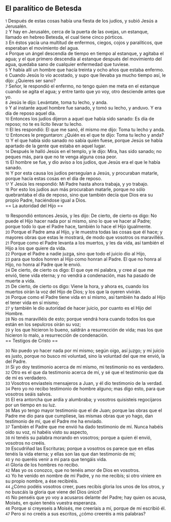 == El paralítico de Betesda ==

{{anchor|1}} <small>1</small> Después de estas cosas había una fiesta de los judíos, y subió Jesús a Jerusalén.<br>
{{anchor|2}} <small>2</small> Y hay en Jerusalén, cerca de la puerta de las ovejas, un estanque, llamado en hebreo Betesda, el cual tiene cinco pórticos.<br>
{{anchor|3}} <small>3</small> En éstos yacía una multitud de enfermos, ciegos, cojos y paralíticos, que esperaban el movimiento del agua.<br>
{{anchor|4}} <small>4</small> Porque un ángel descendía de tiempo en tiempo al estanque, y agitaba el agua; y el que primero descendía al estanque después del movimiento del agua, quedaba sano de cualquier enfermedad que tuviese.<br>
{{anchor|5}} <small>5</small> Y había allí un hombre que hacía treinta y ocho años que estaba enfermo.<br>
{{anchor|6}} <small>6</small> Cuando Jesús lo vio acostado, y supo que llevaba ya mucho tiempo así, le dijo: ¿Quieres ser sano?<br>
{{anchor|7}} <small>7</small> Señor, le respondió el enfermo, no tengo quien me meta en el estanque cuando se agita el agua; y entre tanto que yo voy, otro desciende antes que yo.<br>
{{anchor|8}} <small>8</small> Jesús le dijo: Levántate, toma tu lecho, y anda.<br>
{{anchor|9}} <small>9</small> Y al instante aquel hombre fue sanado, y tomó su lecho, y anduvo. Y era día de reposo aquel día.<br>
{{anchor|10}} <small>10</small> Entonces los judíos dijeron a aquel que había sido sanado: Es día de reposo; no te es lícito llevar tu lecho.<br>
{{anchor|11}} <small>11</small> El les respondió: El que me sanó, él mismo me dijo: Toma tu lecho y anda.<br>
{{anchor|12}} <small>12</small> Entonces le preguntaron: ¿Quién es el que te dijo: Toma tu lecho y anda?<br>
{{anchor|13}} <small>13</small> Y el que había sido sanado no sabía quién fuese, porque Jesús se había apartado de la gente que estaba en aquel lugar.<br>
{{anchor|14}} <small>14</small> Después le halló Jesús en el templo, y le dijo: Mira, has sido sanado; no peques más, para que no te venga alguna cosa peor.<br>
{{anchor|15}} <small>15</small> El hombre se fue, y dio aviso a los judíos, que Jesús era el que le había sanado.<br>
{{anchor|16}} <small>16</small> Y por esta causa los judíos perseguían a Jesús, y procuraban matarle, porque hacía estas cosas en el día de reposo.<br>
{{anchor|17}} <small>17</small> Y Jesús les respondió: Mi Padre hasta ahora trabaja, y yo trabajo.<br>
{{anchor|18}} <small>18</small> Por esto los judíos aun más procuraban matarle, porque no sólo quebrantaba el día de reposo, sino que también decía que Dios era su propio Padre, haciéndose igual a Dios.<br>
== La autoridad del Hijo ==

{{anchor|19}} <small>19</small> Respondió entonces Jesús, y les dijo: De cierto, de cierto os digo: No puede el Hijo hacer nada por sí mismo, sino lo que ve hacer al Padre; porque todo lo que el Padre hace, también lo hace el Hijo igualmente.<br>
{{anchor|20}} <small>20</small> Porque el Padre ama al Hijo, y le muestra todas las cosas que él hace; y mayores obras que estas le mostrará, de modo que vosotros os maravilléis.<br>
{{anchor|21}} <small>21</small> Porque como el Padre levanta a los muertos, y les da vida, así también el Hijo a los que quiere da vida.<br>
{{anchor|22}} <small>22</small> Porque el Padre a nadie juzga, sino que todo el juicio dio al Hijo,<br>
{{anchor|23}} <small>23</small> para que todos honren al Hijo como honran al Padre. El que no honra al Hijo, no honra al Padre que le envió.<br>
{{anchor|24}} <small>24</small> De cierto, de cierto os digo: El que oye mi palabra, y cree al que me envió, tiene vida eterna; y no vendrá a condenación, mas ha pasado de muerte a vida.<br>
{{anchor|25}} <small>25</small> De cierto, de cierto os digo: Viene la hora, y ahora es, cuando los muertos oirán la voz del Hijo de Dios; y los que la oyeren vivirán.<br>
{{anchor|26}} <small>26</small> Porque como el Padre tiene vida en sí mismo, así también ha dado al Hijo el tener vida en sí mismo;<br>
{{anchor|27}} <small>27</small> y también le dio autoridad de hacer juicio, por cuanto es el Hijo del Hombre.<br>
{{anchor|28}} <small>28</small> No os maravilléis de esto; porque vendrá hora cuando todos los que están en los sepulcros oirán su voz;<br>
{{anchor|29}} <small>29</small> y los que hicieron lo bueno, saldrán a resurrección de vida; mas los que hicieron lo malo, a resurrección de condenación.<br>
== Testigos de Cristo ==

{{anchor|30}} <small>30</small> No puedo yo hacer nada por mí mismo; según oigo, así juzgo; y mi juicio es justo, porque no busco mi voluntad, sino la voluntad del que me envió, la del Padre.<br>
{{anchor|31}} <small>31</small> Si yo doy testimonio acerca de mí mismo, mi testimonio no es verdadero.<br>
{{anchor|32}} <small>32</small> Otro es el que da testimonio acerca de mí, y sé que el testimonio que da de mí es verdadero.<br>
{{anchor|33}} <small>33</small> Vosotros enviasteis mensajeros a Juan, y él dio testimonio de la verdad.<br>
{{anchor|34}} <small>34</small> Pero yo no recibo testimonio de hombre alguno; mas digo esto, para que vosotros seáis salvos.<br>
{{anchor|35}} <small>35</small> El era antorcha que ardía y alumbraba; y vosotros quisisteis regocijaros por un tiempo en su luz.<br>
{{anchor|36}} <small>36</small> Mas yo tengo mayor testimonio que el de Juan; porque las obras que el Padre me dio para que cumpliese, las mismas obras que yo hago, dan testimonio de mí, que el Padre me ha enviado.<br>
{{anchor|37}} <small>37</small> También el Padre que me envió ha dado testimonio de mí. Nunca habéis oído su voz, ni habéis visto su aspecto,<br>
{{anchor|38}} <small>38</small> ni tenéis su palabra morando en vosotros; porque a quien él envió, vosotros no creéis.<br>
{{anchor|39}} <small>39</small> Escudriñad las Escrituras; porque a vosotros os parece que en ellas tenéis la vida eterna; y ellas son las que dan testimonio de mí;<br>
{{anchor|40}} <small>40</small> y no queréis venir a mí para que tengáis vida.<br>
{{anchor|41}} <small>41</small> Gloria de los hombres no recibo.<br>
{{anchor|42}} <small>42</small> Mas yo os conozco, que no tenéis amor de Dios en vosotros.<br>
{{anchor|43}} <small>43</small> Yo he venido en nombre de mi Padre, y no me recibís; si otro viniere en su propio nombre, a ése recibiréis.<br>
{{anchor|44}} <small>44</small> ¿Cómo podéis vosotros creer, pues recibís gloria los unos de los otros, y no buscáis la gloria que viene del Dios único?<br>
{{anchor|45}} <small>45</small> No penséis que yo voy a acusaros delante del Padre; hay quien os acusa, Moisés, en quien tenéis vuestra esperanza.<br>
{{anchor|46}} <small>46</small> Porque si creyeseis a Moisés, me creeríais a mí, porque de mí escribió él.<br>
{{anchor|47}} <small>47</small> Pero si no creéis a sus escritos, ¿cómo creeréis a mis palabras?<br>
